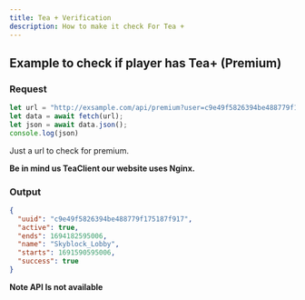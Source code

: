 ```yaml
---
title: Tea + Verification
description: How to make it check For Tea +
---
```


## Example to check if player has Tea+ (Premium)

### Request

```js
let url = "http://exsample.com/api/premium?user=c9e49f5826394be488779f175187f917"
let data = await fetch(url);
let json = await data.json();
console.log(json)
```
Just a url to check for premium.

**Be in mind us TeaClient our website uses Nginx.**

### Output

```json
{
  "uuid": "c9e49f5826394be488779f175187f917",
  "active": true,
  "ends": 1694182595006,
  "name": "Skyblock_Lobby",
  "starts": 1691590595006,
  "success": true
}
```
**Note API Is not available**


